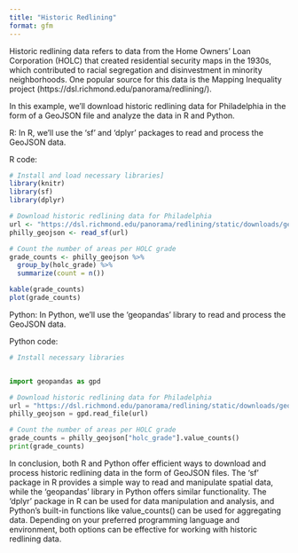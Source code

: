 ```yaml
---
title: "Historic Redlining"
format: gfm
---
```

 
Historic redlining data refers to data from the Home Owners' Loan Corporation (HOLC) that created residential security maps in the 1930s, which contributed to racial segregation and disinvestment in minority neighborhoods. One popular source for this data is the Mapping Inequality project (https://dsl.richmond.edu/panorama/redlining/).

In this example, we'll download historic redlining data for Philadelphia in the form of a GeoJSON file and analyze the data in R and Python.

R:
In R, we'll use the 'sf' and 'dplyr' packages to read and process the GeoJSON data.

R code:

```r
# Install and load necessary libraries]
library(knitr)
library(sf)
library(dplyr)

# Download historic redlining data for Philadelphia
url <- "https://dsl.richmond.edu/panorama/redlining/static/downloads/geojson/PAPhiladelphia1937.geojson"
philly_geojson <- read_sf(url)

# Count the number of areas per HOLC grade
grade_counts <- philly_geojson %>%
  group_by(holc_grade) %>%
  summarize(count = n())

kable(grade_counts)
plot(grade_counts)
```


Python:
In Python, we'll use the 'geopandas' library to read and process the GeoJSON data.

Python code:

```python
# Install necessary libraries


import geopandas as gpd

# Download historic redlining data for Philadelphia
url = "https://dsl.richmond.edu/panorama/redlining/static/downloads/geojson/PAPhiladelphia1937.geojson"
philly_geojson = gpd.read_file(url)

# Count the number of areas per HOLC grade
grade_counts = philly_geojson["holc_grade"].value_counts()
print(grade_counts)
```


In conclusion, both R and Python offer efficient ways to download and process historic redlining data in the form of GeoJSON files. The 'sf' package in R provides a simple way to read and manipulate spatial data, while the 'geopandas' library in Python offers similar functionality. The 'dplyr' package in R can be used for data manipulation and analysis, and Python's built-in functions like value_counts() can be used for aggregating data. Depending on your preferred programming language and environment, both options can be effective for working with historic redlining data.